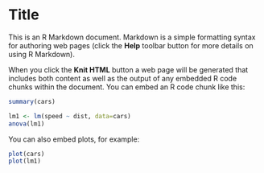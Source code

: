 Title
========================================================

This is an R Markdown document. Markdown is a simple formatting syntax for authoring web pages (click the **Help** toolbar button for more details on using R Markdown).

When you click the **Knit HTML** button a web page will be generated that includes both content as well as the output of any embedded R code chunks within the document. You can embed an R code chunk like this:

```r
summary(cars)

lm1 <- lm(speed ~ dist, data=cars)
anova(lm1)
```

You can also embed plots, for example:

```r
plot(cars)
plot(lm1)
```

